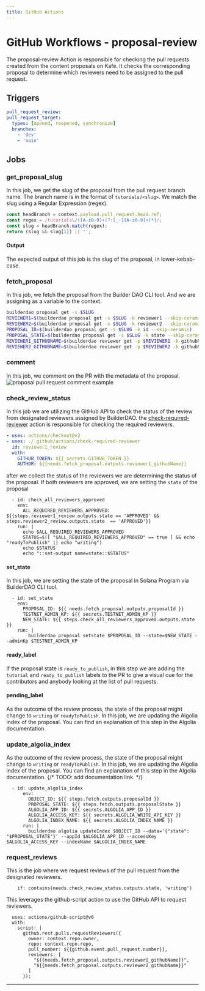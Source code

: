 ```yaml
---
title: GitHub Actions
---
```



# GitHub Workflows - proposal-review

The proposal-review Action is responsible for checking the pull requests created from the content proposals on Kafé. It checks the corresponding proposal to determine which reviewers need to be assigned to the pull request.

## Triggers

```yaml
pull_request_review:
pull_request_target:
  types: [opened, reopened, synchronize]
  branches:
    - 'dev'
    - 'main'
```

## Jobs

### get_proposal_slug

In this job, we get the slug of the proposal from the pull request branch name.
The branch name is in the format of `tutorials/<slug>`. We match the slug using a Regular Expression (regex).

```js
const headBranch = context.payload.pull_request.head.ref;
const regex = /tutorials\/([A-z0-9]+(?:[_-][A-z0-9]+)*)/;
const slug = headBranch.match(regex);
return (slug && slug[1]) || '';
```

#### Output

The expected output of this job is the slug of the proposal, in lower-kebab-case.

### fetch_proposal

In this job, we fetch the proposal from the Builder DAO CLI tool. And we are assigning as a variable to the context.

```bash
builderdao proposal get -s $SLUG
REVIEWER1=$(builderdao proposal get -s $SLUG -k reviewer1 --skip-ceramic)
REVIEWER2=$(builderdao proposal get -s $SLUG -k reviewer2 --skip-ceramic)
PROPOSAL_ID=$(builderdao proposal get -s $SLUG -k id --skip-ceramic)
PROPOSAL_STATE=$(builderdao proposal get -s $SLUG -k state --skip-ceramic)
REVIEWER1_GITHUBNAME=$(builderdao reviewer get -p $REVIEWER1 -k githubName)
REVIEWER2_GITHUBNAME=$(builderdao reviewer get -p $REVIEWER2 -k githubName)
```

### comment

In this job, we comment on the PR with the metadata of the proposal.
![proposal pull request comment example](/assets/images/proposal-guide-comment.png)

### check_review_status

In this job we are utilizing the GitHub API to check the status of the review from designated reviewers assigned by BuilderDAO.
the [check-required-reviewer](../github-actions/check-required-reviewer) action is responsible for checking the required reviewers.

```yaml
- uses: actions/checkout@v2
- uses: ./.github/actions/check-required-reviewer
  id: reviewer1_review
  with:
    GITHUB_TOKEN: ${{ secrets.GITHUB_TOKEN }}
    AUTHOR: ${{needs.fetch_proposal.outputs.reviewer1_githubName}}
```

after we collect the status of the reviewers we are determining the status of the proposal.
If both reviewers are approved, we are setting the `state` of the proposal

```
  - id: check_all_reviewers_approved
    env:
      ALL_REQUIRED_REVIEWERS_APPROVED: ${{steps.reviewer1_review.outputs.state == 'APPROVED' && steps.reviewer2_review.outputs.state  == 'APPROVED'}}
    run: |
      echo $ALL_REQUIRED_REVIEWERS_APPROVED
      STATUS=$([ "$ALL_REQUIRED_REVIEWERS_APPROVED" == true ] && echo "readyToPublish" || echo "writing")
      echo $STATUS
      echo "::set-output name=state::$STATUS"
```

#### set_state

In this job, we are setting the state of the proposal in Solana Program via BuilderDAO CLI tool.

```
  - id: set_state
    env:
      PROPOSAL_ID: ${{ needs.fetch_proposal.outputs.proposalId }}
      TESTNET_ADMIN_KP: ${{ secrets.TESTNET_ADMIN_KP }}
      NEW_STATE: ${{ steps.check_all_reviewers_approved.outputs.state }}
    run: |
        builderdao proposal setstate $PROPOSAL_ID --state=$NEW_STATE --adminKp $TESTNET_ADMIN_KP
```

#### ready_label

If the proposal state is `ready_to_publish`, in this step we are adding the `tutorial` and `ready_to_publish` labels to the PR to give a visual cue for the contributors and anybody looking at the list of pull requests.

#### pending_label

As the outcome of the review process, the state of the proposal might change to `writing` or `readyToPublish`. In this job, we are updating the Algolia index of the proposal. You can find an explanation of this step in the Algolia documentation.

### update_algolia_index

As the outcome of the review process, the state of the proposal might change to `writing` or `readyToPublish`. In this job, we are updating the Algolia index of the proposal. You can find an explanation of this step in the Algolia documentation.
{/* TODO: add documentation link. */}

```
  - id: update_algolia_index
      env:
        OBJECT_ID: ${{ steps.fetch.outputs.proposalId }}
        PROPOSAL_STATE: ${{ steps.fetch.outputs.proposalState }}
        ALGOLIA_APP_ID: ${{ secrets.ALGOLIA_APP_ID }}
        ALGOLIA_ACCESS_KEY: ${{ secrets.ALGOLIA_WRITE_API_KEY }}
        ALGOLIA_INDEX_NAME: ${{ secrets.ALGOLIA_INDEX_NAME }}
      run: |
        builderdao algolia updateIndex $OBJECT_ID --data='{"state": "$PROPOSAL_STATE"}' --appId $ALGOLIA_APP_ID --accessKey $ALGOLIA_ACCESS_KEY --indexName $ALGOLIA_INDEX_NAME
```

### request_reviews

This is the job where we request reviews of the pull request from the designated reviewers.

```
    if: contains(needs.check_review_status.outputs.state, 'writing')
```

This leverages the github-script action to use the GitHub API to request reviewers.

```
  uses: actions/github-script@v6
  with:
    script: |
      github.rest.pulls.requestReviewers({
        owner: context.repo.owner,
        repo: context.repo.repo,
        pull_number: ${{github.event.pull_request.number}},
        reviewers: [
          "${{needs.fetch_proposal.outputs.reviewer1_githubName}}",
          "${{needs.fetch_proposal.outputs.reviewer2_githubName}}"
        ]
      });
```

---

<Authors path="apps/docs/pages/github-workflows/proposal-review.mdx" />
